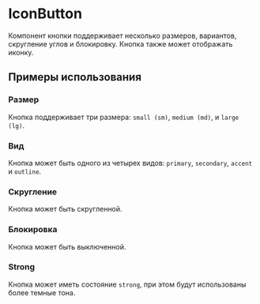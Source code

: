 
<Meta of={IconButtonStories} />

# IconButton

Компонент кнопки поддерживает несколько размеров, вариантов, скругление углов и блокировку. Кнопка также может отображать иконку.

## Примеры использования

### Размер

Кнопка поддерживает три размера: `small (sm)`, `medium (md)`, и `large (lg)`.

<Canvas of={IconButtonStories.SizeStory} />

### Вид

Кнопка может быть одного из четырех видов: `primary`, `secondary`, `accent` и `outline`.

<Canvas of={IconButtonStories.VariantStory} />

### Скругление

Кнопка может быть скругленной.

<Canvas of={IconButtonStories.RoundedStory} />

### Блокировка

Кнопка может быть выключенной.

<Canvas of={IconButtonStories.DisabledStory} />

### Strong

Кнопка может иметь состояние `strong`, при этом будут использованы более темные тона.

<Canvas of={IconButtonStories.StrongStory} />
